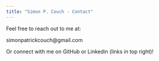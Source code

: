 ```yaml
---
title: "Simon P. Couch - Contact"
---
```


<link rel="stylesheet" href="styles.css" type="text/css">

Feel free to reach out to me at: <br>

simonpatrickcouch@gmail.com <br>

Or connect with me on GitHub or Linkedin (links in top right)!